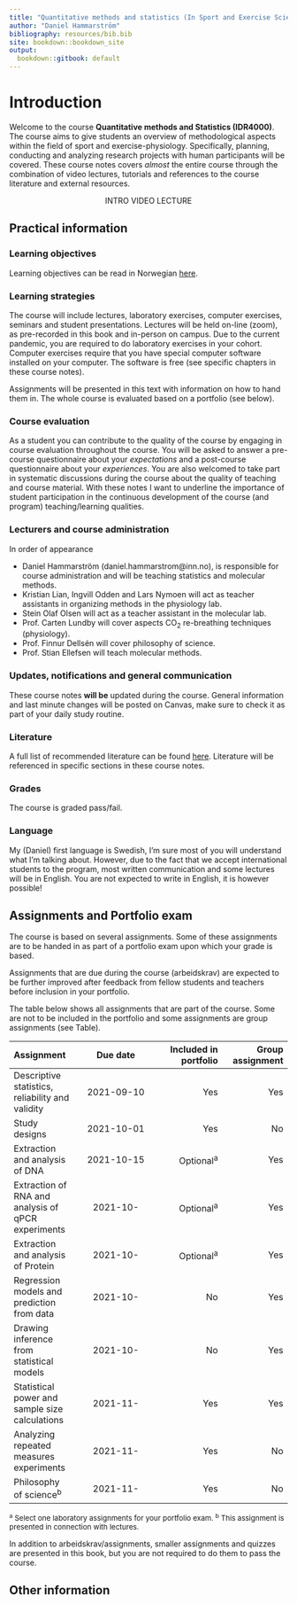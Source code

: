 ```yaml
---
title: "Quantitative methods and statistics (In Sport and Exercise Science)"
author: "Daniel Hammarström"
bibliography: resources/bib.bib
site: bookdown::bookdown_site
output:
  bookdown::gitbook: default
---
```


# Introduction {-}

Welcome to the course **Quantitative methods and Statistics (IDR4000)**. The course aims to give students an overview of methodological aspects within the field of sport and exercise-physiology. Specifically, planning, conducting and analyzing research projects with human participants will be covered. These course notes covers *almost* the entire course through the combination of video lectures, tutorials and references to the course literature and external resources.


<center>

INTRO VIDEO LECTURE

</center>


## Practical information

### Learning objectives
Learning objectives can be read in Norwegian [here](https://www.inn.no/content/view/full/163709/language/nor-NO).

### Learning strategies
The course will include lectures, laboratory exercises, computer exercises, seminars and student presentations. Lectures will be held on-line (zoom), as pre-recorded in this book and in-person on campus. Due to the current pandemic, you are required to do laboratory exercises in your cohort. 
Computer exercises require that you have special computer software installed on your computer. The software is free (see specific chapters in these course notes).

Assignments will be presented in this text with information on how to hand them in. The whole course is evaluated based on a portfolio (see below).

### Course evaluation
As a student you can contribute to the quality of the course by engaging in course evaluation throughout the course. You will be asked to answer a pre-course questionnaire about your *expectations* and a post-course questionnaire about your *experiences*. You are also welcomed to take part in systematic discussions during the course about the quality of teaching and course material. With these notes I want to underline the importance of student participation in the continuous development of the course (and program) teaching/learning qualities.


### Lecturers and course administration

In order of appearance 

- Daniel Hammarström (daniel.hammarstrom@inn.no), is responsible for course administration and will be teaching statistics and molecular methods.
- Kristian Lian, Ingvill Odden and Lars Nymoen will act as teacher assistants in organizing methods in the physiology lab.
- Stein Olaf Olsen will act as a teacher assistant in the molecular lab.
- Prof. Carten Lundby will cover aspects CO<sub>2</sub> re-breathing techniques (physiology).
- Prof. Finnur Dellsén will cover philosophy of science. 
- Prof. Stian Ellefsen will teach molecular methods. 

### Updates, notifications and general communication

These course notes **will be** updated during the course. General information and last minute changes will be posted on Canvas, make sure to check it as part of your daily study routine. 



### Literature
A full list of recommended literature can be found [here](https://www.inn.no/pensum). Literature will be referenced in specific sections in these course notes.

### Grades
The course is graded pass/fail.

### Language 
My (Daniel) first language is Swedish, I'm sure most of you will understand what I'm talking about. However, due to the fact that we accept international students to the program, most written communication and some lectures will be in English. You are not expected to write in English, it is however possible!


## Assignments and Portfolio exam

The course is based on several assignments. Some of these assignments are to be handed in as part of a portfolio exam upon which your grade is based. 

Assignments that are due during the course (arbeidskrav) are expected to be further improved after feedback from fellow students and teachers before inclusion in your portfolio.

The table below shows all assignments that are part of the course. Some are not to be included in the portfolio and some assignments are group assignments (see Table).


|Assignment |Due date |Included in portfolio |Group assignment|
| :--- | :---: | ---:| ---:|
|Descriptive statistics, reliability and validity| 2021-09-10 |Yes|Yes|
|Study designs|2021-10-01 |Yes|No|
|Extraction and analysis of DNA |2021-10-15|Optional^a^|Yes|
|Extraction of RNA and analysis of qPCR experiments|2021-10-|Optional^a^|Yes|
|Extraction and analysis of Protein|2021-10-|Optional^a^|Yes|
|Regression models and prediction from data|2021-10- |No|Yes|
|Drawing inference from statistical models|2021-10- |No|Yes|
|Statistical power and sample size calculations|2021-11-|Yes|Yes|
|Analyzing repeated measures experiments|2021-11-|Yes|No|
|Philosophy of science^b^|2021-11- |Yes|No|

 <font size="2">^a^ Select one laboratory assignments for your portfolio exam. ^b^ This assignment is presented in connection with lectures. 
 </font>

In addition to arbeidskrav/assignments, smaller assignments and quizzes are presented in this book, but you are not required to do them to pass the course.

## Other information











